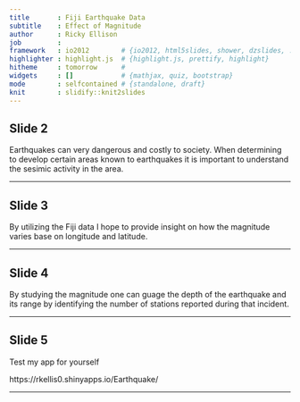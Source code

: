 ---
title       : Fiji Earthquake Data
subtitle    : Effect of Magnitude
author      : Ricky Ellison
job         : 
framework   : io2012        # {io2012, html5slides, shower, dzslides, ...}
highlighter : highlight.js  # {highlight.js, prettify, highlight}
hitheme     : tomorrow      # 
widgets     : []            # {mathjax, quiz, bootstrap}
mode        : selfcontained # {standalone, draft}
knit        : slidify::knit2slides
---

## Slide 2

Earthquakes can very dangerous and costly to society. When determining to develop certain areas known to earthquakes it is important to understand the sesimic activity in the area.

---

## Slide 3

By utilizing the Fiji data I hope to provide insight on how the magnitude varies base on longitude and latitude.

---

## Slide 4

By studying the magnitude one can guage the depth of the earthquake and its range by identifying the number of stations reported during that incident.

---

## Slide 5

Test my app for yourself

https://rkellis0.shinyapps.io/Earthquake/

---
